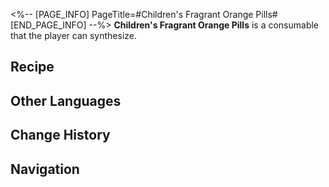 <%-- [PAGE_INFO]
PageTitle=#Children's Fragrant Orange Pills#
[END_PAGE_INFO] --%>
{{Consumable Infobox
|id          = 402024
|image       = Item Children's Fragrant Orange Pills.png
|type        = undefined
|rarity      = 3
|effect      = Upon use, immediately heals one ally by 40% of their Max HP plus 320.
|description = Orange-flavored pills to cure children's colds. They say that the first batch was so tasty that many boisterous children took too much of it. Hence, many Children's Fragrant Orange Pills on the market now contain a great deal of bitterness to their flavoring.
|effectType  = 
|effectType2 = 
|effectType3 = 
|recipe      = {{cx|Source missing}}
|source1     = [[Omni-Synthesizer]]
|source2     = 
|source3     = 
}}
{{Description|''"Wahhh, Mama, why does this pellet smell so sweet but taste so bitter..."''<br />''"Because that's life, silly child."''}}
'''Children's Fragrant Orange Pills''' is a consumable that the player can synthesize.

==Recipe==
{{Recipe
|type               = Synthesis
|group              = Consumable
|Short Rejuvepill   = 3
|Tian Dong          = 3
|Dragon Scale Coral = 3
|sort               = Short Rejuvepill;Tian Dong;Dragon Scale Coral
}}

==Other Languages==
{{Other Languages
|en   = Children's Fragrant Orange Pills
|zhs  = 稚童香橘丸
|zht  = 稚童香橘丸
|ja   = 稚童蜜柑丸
|ko   = 아동용 향귤환
|es   = Píldora de mandarina infantil
|fr   = Pilules aux agrumes pour enfant
|ru   = Апельсиновые пилюли для детей
|th   = Children's Fragrant Orange Pills
|vi   = Nhi Đồng Hương Quýt Đan
|de   = Aromatische Orangenpillen für Kinder
|id   = Children's Fragrant Orange Pills
|pt   = Pílulas Laranja Cheirosas de Criança
}}

==Change History==
{{Change History|1.5}}

==Navigation==
{{Consumable Navbox}}